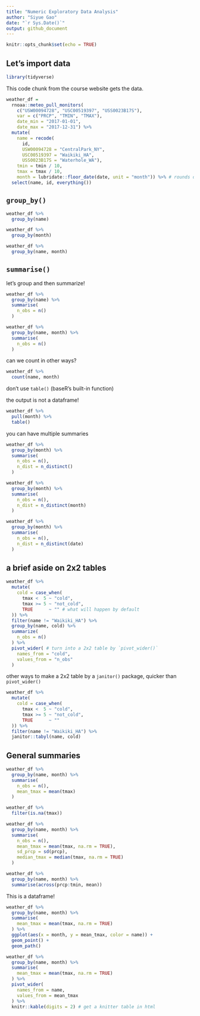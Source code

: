 ```yaml
---
title: "Numeric Exploratory Data Analysis"
author: "Siyue Gao"
date: "`r Sys.Date()`"
output: github_document
---
```


```r
knitr::opts_chunk$set(echo = TRUE)
```

## Let's import data

```r
library(tidyverse)
```

This code chunk from the course website gets the data.

```r
weather_df = 
  rnoaa::meteo_pull_monitors(
    c("USW00094728", "USC00519397", "USS0023B17S"),
    var = c("PRCP", "TMIN", "TMAX"), 
    date_min = "2017-01-01",
    date_max = "2017-12-31") %>%
  mutate(
    name = recode(
      id, 
      USW00094728 = "CentralPark_NY", 
      USC00519397 = "Waikiki_HA",
      USS0023B17S = "Waterhole_WA"),
    tmin = tmin / 10,
    tmax = tmax / 10,
    month = lubridate::floor_date(date, unit = "month")) %>% # rounds down the date to the bottom month
  select(name, id, everything())
```


## `group_by()`

```r
weather_df %>% 
  group_by(name)

weather_df %>% 
  group_by(month)

weather_df %>% 
  group_by(name, month)
```


## `summarise()`

let's group and then summarize!

```r
weather_df %>% 
  group_by(name) %>% 
  summarise(
    n_obs = n()
  )

weather_df %>% 
  group_by(name, month) %>% 
  summarise(
    n_obs = n()
  )
```

can we count in other ways?

```r
weather_df %>% 
  count(name, month)
```

don't use `table()` (baseR's built-in function)

the output is not a dataframe!

```r
weather_df %>% 
  pull(month) %>% 
  table()
```

you can have multiple summaries

```r
weather_df %>% 
  group_by(month) %>% 
  summarise(
    n_obs = n(),
    n_dist = n_distinct()
  )

weather_df %>% 
  group_by(month) %>% 
  summarise(
    n_obs = n(),
    n_dist = n_distinct(month)
  )

weather_df %>% 
  group_by(month) %>% 
  summarise(
    n_obs = n(),
    n_dist = n_distinct(date)
  )
```


## a brief aside on 2x2 tables

```r
weather_df %>% 
  mutate(
    cold = case_when(
      tmax <  5 ~ "cold",
      tmax >= 5 ~ "not_cold",
      TRUE      ~ "" # what will happen by default
  )) %>% 
  filter(name != "Waikiki_HA") %>% 
  group_by(name, cold) %>% 
  summarize(
    n_obs = n()
  ) %>% 
  pivot_wider( # turn into a 2x2 table by `pivot_wider()`
    names_from = "cold",
    values_from = "n_obs"
  )
```

other ways to make a 2x2 table by a `janitor()` package, quicker than `pivot_wider()`

```r
weather_df %>% 
  mutate(
    cold = case_when(
      tmax <  5 ~ "cold",
      tmax >= 5 ~ "not_cold",
      TRUE      ~ ""
  )) %>% 
  filter(name != "Waikiki_HA") %>% 
  janitor::tabyl(name, cold)
```


## General summaries

```r
weather_df %>% 
  group_by(name, month) %>% 
  summarise(
    n_obs = n(),
    mean_tmax = mean(tmax)
  )

weather_df %>% 
  filter(is.na(tmax))

weather_df %>% 
  group_by(name, month) %>% 
  summarise(
    n_obs = n(),
    mean_tmax = mean(tmax, na.rm = TRUE),
    sd_prcp = sd(prcp),
    median_tmax = median(tmax, na.rm = TRUE)
  )
```


```r
weather_df %>% 
  group_by(name, month) %>% 
  summarise(across(prcp:tmin, mean))
```

This is a dataframe!

```r
weather_df %>% 
  group_by(name, month) %>% 
  summarise(
    mean_tmax = mean(tmax, na.rm = TRUE)
  ) %>% 
  ggplot(aes(x = month, y = mean_tmax, color = name)) +
  geom_point() +
  geom_path()
```

```r
weather_df %>% 
  group_by(name, month) %>% 
  summarise(
    mean_tmax = mean(tmax, na.rm = TRUE)
  ) %>% 
  pivot_wider(
    names_from = name,
    values_from = mean_tmax
  ) %>% 
  knitr::kable(digits = 2) # get a knitter table in html
```

